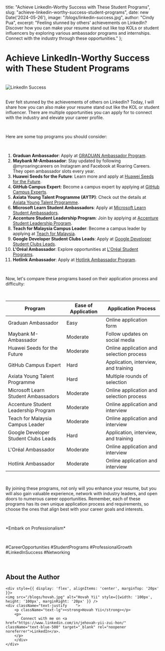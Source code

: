   title: "Achieve LinkedIn-Worthy Success with These Student Programs",
  slug: "achieve-linkedin-worthy-success-student-programs",
  date: new Date('2024-05-26'),
  image: "/blogs/linkedin-success.jpg",
  author: "Cindy Pua",
  excerpt: "Feeling stunned by others' achievements on LinkedIn? Discover how you can make your resume stand out like top KOLs or student influencers by exploring various ambassador programs and internships. Connect with the industry through these opportunities."
};

<h1 className="font-bold text-center text-3xl">Achieve LinkedIn-Worthy Success with These Student Programs</h1>

<br />

<div className="text-center">
  <img src="/blogs/linkedin-success.jpg" alt="LinkedIn Success" className="mx-auto block" />
</div>

<br />

<p className="text-lg">
    Ever felt stunned by the achievements of others on LinkedIn? Today, I will share how you can also make your resume stand out like the KOL or student influencer. There are multiple opportunities you can apply for to connect with the industry and elevate your career profile.
</p>

<br />

<p className="text-lg">
    Here are some top programs you should consider:
</p>

<br />

<ol className="text-lg list-decimal list-inside">
    <li><strong>Graduan Ambassador</strong>: Apply at <a href="https://graduan.com/ambassador" className="underline text-blue-500">GRADUAN Ambassador Program</a>.</li> 
    <li><strong>Maybank M-Ambassador</strong>: Stay updated by following @myroaringcareers on Instagram and Facebook at Roaring Careers. They open ambassador slots every year.</li>
    <li><strong>Huawei Seeds for the Future</strong>: Learn more and apply at <a href="https://www.huawei.com/minisite/seeds-for-the-future/program.html" className="underline text-blue-500">Huawei Seeds for the Future</a>.</li>
    <li><strong>GitHub Campus Expert</strong>: Become a campus expert by applying at <a href="https://education.github.com/campus_experts" className="underline text-blue-500">GitHub Campus Experts</a>.</li>
    <li><strong>Axiata Young Talent Programme (AYTP)</strong>: Check out the details at <a href="https://axiatayoungtalentprogramme.com/" className="underline text-blue-500">Axiata Young Talent Programme</a>.</li>
    <li><strong>Microsoft Learn Student Ambassadors</strong>: Apply at <a href="https://mvp.microsoft.com/en-US/studentambassadors/apply" className="underline text-blue-500">Microsoft Learn Student Ambassadors</a>.</li>
    <li><strong>Accenture Student Leadership Program</strong>: Join by applying at <a href="https://www.accenture.com/us-en/careers/local/accenture-student-leadership-program" className="underline text-blue-500">Accenture Student Leadership Program</a>.</li>
    <li><strong>Teach for Malaysia Campus Leader</strong>: Become a campus leader by applying at <a href="https://teachformalaysia.org/intern-campusleader/#campus-leader" className="underline text-blue-500">Teach for Malaysia</a>.</li>
    <li><strong>Google Developer Student Clubs Leads</strong>: Apply at <a href="https://gdsc.advocu.com/" className="underline text-blue-500">Google Developer Student Clubs Leads</a>.</li>
    <li><strong>L'Oréal Ambassador</strong>: Explore opportunities at <a href="https://loa.avature.net/lyt2024" className="underline text-blue-500">L'Oréal Student Programs</a>.</li>
    <li><strong>Hotlink Ambassador</strong>: Apply at <a href="https://www.hotlink.com.my/en/terms-conditions/campaigns/hotlink-campus-ambassador/" className="underline text-blue-500">Hotlink Ambassador Program</a>.</li>
</ol>

<br />

<p className="text-lg">
    Now, let's compare these programs based on their application process and difficulty:
</p>

<br />

<div className="overflow-x-auto">
  <table className="table-auto w-full text-lg">
    <thead>
      <tr>
        <th className="px-4 py-2">Program</th>
        <th className="px-4 py-2">Ease of Application</th>
        <th className="px-4 py-2">Application Process</th>
      </tr>
    </thead>
    <tbody>
      <tr>
        <td className="border px-4 py-2">Graduan Ambassador</td>
        <td className="border px-4 py-2">Easy</td>
        <td className="border px-4 py-2">Online application form</td>
      </tr>
      <tr>
        <td className="border px-4 py-2">Maybank M-Ambassador</td>
        <td className="border px-4 py-2">Moderate</td>
        <td className="border px-4 py-2">Follow updates on social media</td>
      </tr>
      <tr>
        <td className="border px-4 py-2">Huawei Seeds for the Future</td>
        <td className="border px-4 py-2">Moderate</td>
        <td className="border px-4 py-2">Online application and selection process</td>
      </tr>
      <tr>
        <td className="border px-4 py-2">GitHub Campus Expert</td>
        <td className="border px-4 py-2">Hard</td>
        <td className="border px-4 py-2">Application, interview, and training</td>
      </tr>
      <tr>
        <td className="border px-4 py-2">Axiata Young Talent Programme</td>
        <td className="border px-4 py-2">Hard</td>
        <td className="border px-4 py-2">Multiple rounds of selection</td>
      </tr>
      <tr>
        <td className="border px-4 py-2">Microsoft Learn Student Ambassadors</td>
        <td className="border px-4 py-2">Moderate</td>
        <td className="border px-4 py-2">Online application and selection process</td>
      </tr>
      <tr>
        <td className="border px-4 py-2">Accenture Student Leadership Program</td>
        <td className="border px-4 py-2">Moderate</td>
        <td className="border px-4 py-2">Online application and interview</td>
      </tr>
      <tr>
        <td className="border px-4 py-2">Teach for Malaysia Campus Leader</td>
        <td className="border px-4 py-2">Moderate</td>
        <td className="border px-4 py-2">Online application and interview</td>
      </tr>
      <tr>
        <td className="border px-4 py-2">Google Developer Student Clubs Leads</td>
        <td className="border px-4 py-2">Hard</td>
        <td className="border px-4 py-2">Application, interview, and training</td>
      </tr>
      <tr>
        <td className="border px-4 py-2">L'Oréal Ambassador</td>
        <td className="border px-4 py-2">Moderate</td>
        <td className="border px-4 py-2">Online application and interview</td>
      </tr>
      <tr>
        <td className="border px-4 py-2">Hotlink Ambassador</td>
        <td className="border px-4 py-2">Moderate</td>
        <td className="border px-4 py-2">Online application and interview</td>
      </tr>
    </tbody>
  </table>
</div>

<br />

<p className="text-lg">
    By joining these programs, not only will you enhance your resume, but you will also gain valuable experience, network with industry leaders, and open doors to numerous career opportunities. Remember, each of these programs has its own unique application process and requirements, so choose the ones that align best with your career goals and interests.
</p>

<br />

<p className="text-lg">
    *Embark on Professionalism*
</p>

<br />

<p className="text-lg">
    #CareerOpportunities #StudentPrograms #ProfessionalGrowth #LinkedInSuccess #Networking
</p>

<br />

<div className="border p-4">
    <h2 className="font-bold text-center text-2xl">About the Author</h2>

    <div style={{ display: 'flex', alignItems: 'center', marginTop: '20px' }}>
    <img src="/blogs/hovah.jpg" alt="Hovah Yii" style={{width: '100px', height: '100px', marginRight: '20px' }} />
    <div className="text-justify	">
        <p className="text-lg"><strong>Hovah Yii</strong></p>
        <p> 
           Connect with me on <a href="https://www.linkedin.com/in/jehovah-yii-zui-hon/" className="text-blue-500" target="_blank" rel="noopener noreferrer">LinkedIn</a>.
        </p>  
        </div>
    </div>
</div>